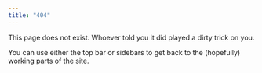 ```yaml
---
title: "404"
---
```


This page does not exist. Whoever told you it did played a dirty trick on you.

You can use either the top bar or sidebars to get back to the (hopefully) working parts of the site.
